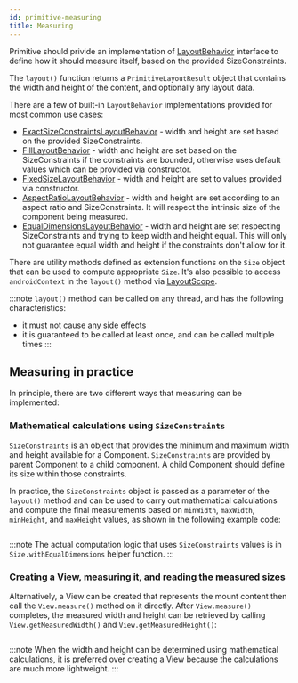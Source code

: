 ```yaml
---
id: primitive-measuring
title: Measuring
---
```


Primitive should privide an implementation of [LayoutBehavior](https://github.com/facebook/litho/blob/75655943f348c0347d534e6931fb53b2f7f16195/litho-rendercore-primitives/src/main/java/com/facebook/rendercore/primitives/LayoutBehavior.kt#L30) interface to define how it should measure itself, based on the provided SizeConstraints.

The `layout()` function returns a `PrimitiveLayoutResult` object that contains the width and height of the content, and optionally any layout data.

There are a few of built-in `LayoutBehavior` implementations provided for most common use cases:
 - [ExactSizeConstraintsLayoutBehavior](https://github.com/facebook/litho/blob/de470f73f816baedbcb85b23c70e93edad075bc8/litho-rendercore-primitives/src/main/java/com/facebook/rendercore/primitives/LayoutBehavior.kt#L50) - width and height are set based on the provided SizeConstraints.
 - [FillLayoutBehavior](https://github.com/facebook/litho/blob/de470f73f816baedbcb85b23c70e93edad075bc8/litho-rendercore-primitives/src/main/java/com/facebook/rendercore/primitives/LayoutBehavior.kt#L66) - width and height are set based on the SizeConstraints if the constraints are bounded, otherwise uses default values which can be provided via constructor.
 - [FixedSizeLayoutBehavior](https://github.com/facebook/litho/blob/de470f73f816baedbcb85b23c70e93edad075bc8/litho-rendercore-primitives/src/main/java/com/facebook/rendercore/primitives/LayoutBehavior.kt#L85) - width and height are set to values provided via constructor.
 - [AspectRatioLayoutBehavior](https://github.com/facebook/litho/blob/de470f73f816baedbcb85b23c70e93edad075bc8/litho-rendercore-primitives/src/main/java/com/facebook/rendercore/primitives/LayoutBehavior.kt#L104) - width and height are set according to an aspect ratio and SizeConstraints. It will respect the intrinsic size of the component being measured.
 - [EqualDimensionsLayoutBehavior](https://github.com/facebook/litho/blob/de470f73f816baedbcb85b23c70e93edad075bc8/litho-rendercore-primitives/src/main/java/com/facebook/rendercore/primitives/LayoutBehavior.kt#L124) - width and height are set respecting SizeConstraints and trying to keep width and height equal. This will only not guarantee equal width and height if the constraints don't allow for it.

There are utility methods defined as extension functions on the `Size` object that can be used to compute appropriate `Size`. It's also possible to access `androidContext` in the `layout()` method via [LayoutScope](https://github.com/facebook/litho/blob/75655943f348c0347d534e6931fb53b2f7f16195/litho-rendercore-primitives/src/main/java/com/facebook/rendercore/primitives/LayoutScope.kt#L27).

:::note
`layout()` method can be called on any thread, and has the following characteristics:
- it must not cause any side effects
- it is guaranteed to be called at least once, and can be called multiple times
:::

## Measuring in practice

In principle, there are two different ways that measuring can be implemented:

### Mathematical calculations using `SizeConstraints`

`SizeConstraints` is an object that provides the minimum and maximum width and height available for a Component. `SizeConstraints` are provided by parent Component to a child component. A child Component should define its size within those constraints.

In practice, the `SizeConstraints` object is passed as a parameter of the `layout()` method and can be used to carry out mathematical calculations and compute the final measurements based on `minWidth`, `maxWidth`, `minHeight`, and `maxHeight` values, as shown in the following example code:

```kotlin file=sample/src/main/java/com/facebook/samples/litho/kotlin/primitives/bindto/ImageViewPrimitiveComponent.kt start=start_primitive_measure_example end=end_primitive_measure_example
```

:::note
The actual computation logic that uses `SizeConstraints` values is in `Size.withEqualDimensions` helper function.
:::

### Creating a View, measuring it, and reading the measured sizes

Alternatively, a View can be created that represents the mount content then call the `View.measure()` method on it directly. After `View.measure()` completes, the measured width and height can be retrieved by calling `View.getMeasuredWidth()` and `View.getMeasuredHeight()`:

```kotlin file=sample/src/main/java/com/facebook/samples/litho/kotlin/primitives/SampleTextInput.kt start=start_layout_with_view_measurement end=end_layout_with_view_measurement
```

:::note
When the width and height can be determined using mathematical calculations, it is preferred over creating a View because the calculations are much more lightweight.
:::
